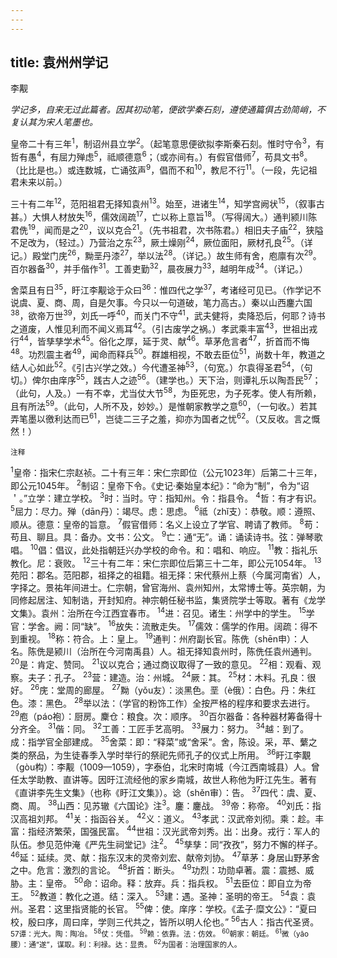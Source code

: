 ```yaml
---
---
---
```

title: 袁州州学记
---



李觏

*学记多，自来无过此篇者。因其初动笔，便欲学秦石刻，遵使通篇俱古劲简峭，不复认其为宋人笔墨也。*

皇帝二十有三年<sup>1</sup>，制诏州县立学<sup>2</sup>。（起笔意思便欲拟李斯秦石刻。惟时守令<sup>3</sup>，有哲有愚<sup>4</sup>，有屈力殚虑<sup>5</sup>，祗顺德意<sup>6</sup>；（或亦间有。）有假官借师<sup>7</sup>，苟具文书<sup>8</sup>。（比比是也。）或连数城，亡诵弦声<sup>9</sup>，倡而不和<sup>10</sup>，教尼不行<sup>11</sup>。（一段，先记祖君未来以前。）

三十有二年<sup>12</sup>，范阳祖君无择知袁州<sup>13</sup>。始至，进诸生<sup>14</sup>，知学宫阙状<sup>15</sup>，（叙事古甚。）大惧人材放失<sup>16</sup>，儒效阔疏<sup>17</sup>，亡以称上意旨<sup>18</sup>。（写得阔大。）通判颍川陈君侁<sup>19</sup>，闻而是之<sup>20</sup>，议以克合<sup>21</sup>。（先书祖君，次书陈君。）相旧夫子庙<sup>22</sup>，狭隘不足改为，（轻过。）乃营治之东<sup>23</sup>，厥土燥刚<sup>24</sup>，厥位面阳，厥材孔良<sup>25</sup>。（详记。）殿堂门庑<sup>26</sup>，黝垩丹漆<sup>27</sup>，举以法<sup>28</sup>。（详记。）故生师有舍，庖廪有次<sup>29</sup>。百尔器备<sup>30</sup>，并手偕作<sup>31</sup>。工善吏勤<sup>32</sup>，晨夜展力<sup>33</sup>，越明年成<sup>34</sup>。（详记。）

舍菜且有日<sup>35</sup>，盱江李觏谂于众曰<sup>36</sup>：惟四代之学<sup>37</sup>，考诸经可见已。（作学记不说虞、夏、商、周，自是欠事。今只以一句道破，笔力高古。）秦以山西鏖六国<sup>38</sup>，欲帝万世<sup>39</sup>，刘氏一呼<sup>40</sup>，而关门不守<sup>41</sup>，武夫健将，卖降恐后，何耶？诗书之道废，人惟见利而不闻义焉耳<sup>42</sup>。（引古废学之祸。）孝武乘丰富<sup>43</sup>，世祖出戎行<sup>44</sup>，皆孳孳学术<sup>45</sup>。俗化之厚，延于灵、献<sup>46</sup>。草茅危言者<sup>47</sup>，折首而不悔<sup>48</sup>。功烈震主者<sup>49</sup>，闻命而释兵<sup>50</sup>。群雄相视，不敢去臣位<sup>51</sup>，尚数十年，教道之结人心如此<sup>52</sup>。《引古兴学之效。）今代遭圣神<sup>53</sup>，（句宽。）尔袁得圣君<sup>54</sup>，（句切。）俾尔由庠序<sup>55</sup>，践古人之迹<sup>56</sup>。（建学也。）天下治，则谭礼乐以陶吾民<sup>57</sup>；（此句，人及。）一有不幸，尤当仗大节<sup>58</sup>，为臣死忠，为子死孝。使人有所赖，且有所法<sup>59</sup>。（此句，人所不及，妙妙。）是惟朝家教学之意<sup>60</sup>，（一句收。）若其弄笔墨以徼利达而已<sup>61</sup>，岂徒二三子之羞，抑亦为国者之忧<sup>62</sup>。（又反收。言之慨然！）

<sup>注释</sup>

<sup>1</sup>皇帝：指宋仁宗赵祯。二十有三年：宋仁宗即位（公元1023年）后第二十三年，即公元1045年。
<sup>2</sup>制诏：皇帝下令。《史记·秦始皇本纪》：“命为“制”，令为“诏＇。”立学：建立学校。
<sup>3</sup>时：当时。守：指知州。令：指县令。
<sup>4</sup>哲：有才有识。
<sup>5</sup>屈力：尽力。殚（dān丹）：竭尽。虑：思虑。
<sup>6</sup>祗（zhǐ支）：恭敬。顺：遵照、顺从。德意：皇帝的旨意。
<sup>7</sup>假官借师：名义上设立了学官、聘请了教师。
<sup>8</sup>苟：苟且、聊且。具：备办。文书：公文。
<sup>9</sup>亡：通“无”。诵：诵读诗书。弦：弹琴歌唱。
<sup>10</sup>倡：倡议，此处指朝廷兴办学校的命令。和：唱和、响应。
<sup>11</sup>教：指礼乐教化。尼：衰败。
<sup>12</sup>三十有二年：宋仁宗即位后第三十二年，即公元1054年。
<sup>13</sup>苑阳：郡名。范阳郡，祖择之的祖籍。祖无择：宋代蔡州上蔡（今属河南省）人，字择之。景祐年间进士。仁宗朝，曾官海州、袁州知州，太常博士等。英宗朝，为同修起居注、知制诰，开封知府。神宗朝任秘书监，集贤院学士等取。著有《龙学文集》。袁州：治所在今江西宜春市。
<sup>14</sup>进：召见。诸生：州学中的学生。
<sup>15</sup>学官：学舍。阙：同“缺”。
<sup>16</sup>放失：流散走失。
<sup>17</sup>儒效：儒学的作用。阔疏：得不到重视。
<sup>18</sup>称：符合。上：皇上。
<sup>19</sup>通判：州府副长官。陈侁（shēn申）：人名。陈侁是颍川（治所在今河南禹县）人。祖无择知袁州时，陈侁任袁州通判。
<sup>20</sup>是：肯定、赞同。
<sup>21</sup>议以克合；通过商议取得了一致的意见。
<sup>22</sup>相：观看、观察。夫子：孔子。
<sup>23</sup>营：建造。治：州城。
<sup>24</sup>厥：其。
<sup>25</sup>材：木料。孔良：很好。
<sup>26</sup>庑：堂周的廊屋。
<sup>27</sup>黝（yǒu友）：淡黑色。垩（è俄）：白色。丹：朱红色。漆：黑色。
<sup>28</sup>举以法：（学官的粉饰工作）全按严格的程序和要求去进行。
<sup>29</sup>庖（páo袍）：厨房。麇仓：粮食。次：顺序。
<sup>30</sup>百尔器备：各种器材筹备得十分齐全。
<sup>31</sup>偕：同。
<sup>32</sup>工善：工匠手艺高明。
<sup>33</sup>展力：努力。
<sup>34</sup>越：到了。成：指学官全部建成。
<sup>35</sup>舍菜：即：“释菜”或“舍采”。舍，陈设。采，苹、蘩之类的祭品，为生徒春季入学时举行的祭祀先师孔子的仪式上所用。
<sup>36</sup>盱江李覯（gòu构）：李觏（1009—1059），字泰伯，北宋时南城（今江西南城县）人。曾任太学助教、直讲等。因旴江流经他的家乡南城，故世人称他为盱江先生。著有《直讲李先生文集》（也称《盱江文集》）。谂（shěn审）：告。
<sup>37</sup>四代：虞、夏、商、周。
<sup>38</sup>山西：见苏辙《六国论》注<sup>3</sup>。鏖：鏖战。
<sup>39</sup>帝：称帝。
<sup>40</sup>刘氏：指汉高祖刘邦。
<sup>41</sup>关：指函谷关。
<sup>42</sup>义：道义。
<sup>43</sup>孝武：汉武帝刘彻。乘：趁。丰富：指经济繁荣，国强民富。
<sup>44</sup>世祖：汉光武帝刘秀。出：出身。戎行：军人的队伍。参见范仲淹《严先生祠堂记》注<sup>2</sup>。
<sup>45</sup>孳孳：同“孜孜”，努力不懈的样子。
<sup>46</sup>延：延续。灵、献：指东汉末的灵帝刘宏、献帝刘协。
<sup>47</sup>草茅：身居山野茅舍之中。危言：激烈的言论。
<sup>48</sup>折首：断头。
<sup>49</sup>功烈：功勋卓著。震：震撼、威胁。主：皇帝。
<sup>50</sup>命：诏命。释：放弃。兵：指兵权。
<sup>51</sup>去臣位：即自立为帝王。
<sup>52</sup>教道：教化之道。结：深入。
<sup>53</sup>建：遇。圣神：圣明的帝王。
<sup>54</sup>袁：袁州。圣君：这里指贤能的长官。
<sup>55</sup>俾：使。庠序：学校。《孟子·糜文公》：“夏曰校，殷曰序，周曰庠，学则三代共之，皆所以明人伦也。”
<sup>56</sup>古人：指古代圣贤。
<sup>57谭：光大。陶：陶冶。
<sup>58</sup>仗：凭借。
<sup>59</sup>赖：依靠。法：仿效。
<sup>60</sup>朝家：朝廷。
<sup>61</sup>微（yāo腰）：通“遂”，谋取。利：利禄。达：显贵。
<sup>62</sup>为国者：治理国家的人。